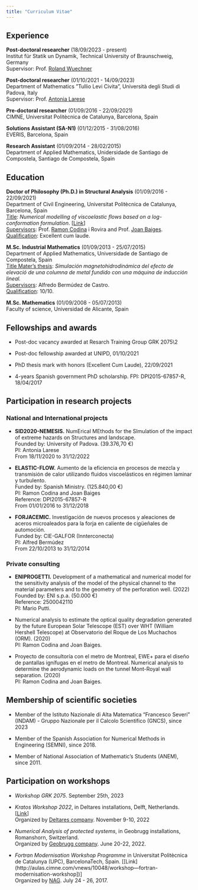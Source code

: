 ```yaml
---
title: "Curriculum Vitae"
---
```



## Experience
**Post-doctoral researcher** (18/09/2023 - present)\
Institut für Statik un Dynamik, Technical University of Braunschweig, Germany\
Supervisor: Prof. [Roland Wuechner](https://www.cee.ed.tum.de/st/mitarbeiterinnen/roland-wuechner/)

**Post-doctoral researcher** (01/10/2021 - 14/09/2023)\
Department of Mathematics ”Tullio Levi Civita”, Università degli Studi di Padova, Italy\
Supervisor: Prof. [Antonia Larese](https://www.math.unipd.it/~antonia/)

**Pre-doctoral researcher** (01/09/2016 - 22/09/2021)\
CIMNE, Universitat Politècnica de Catalunya, Barcelona, Spain

**Solutions Assistant (SA-N1)** (01/12/2015 - 31/08/2016)\
EVERIS, Barcelona, Spain

**Research Assistant** (01/09/2014 - 28/02/2015)\
Department of Applied Mathematics, Unidersidade de Santiago de Compostela, Santiago de
Compostela, Spain

## Education
**Doctor of Philosophy (Ph.D.) in Structural Analysis** (01/09/2016 - 22/09/2021)\
Department of Civil Engineering, Universitat Politècnica de Catalunya, Barcelona, Spain\
<u>Title</u>: *Numerical modelling of viscoelastic flows based on a log-conformation formulation*. [[Link](https://www.tdx.cat/handle/10803/672679#page=1)]\
<u>Supervisors</u>: Prof. [Ramon Codina](https://deca.upc.edu/en/people/ramon.codina) i Rovira and Prof. [Joan Baiges](https://sites.google.com/site/joanbaiges/home).\
<u>Qualification</u>: Excellent cum laude.

**M.Sc. Industrial Mathematics** (01/09/2013 - 25/07/2015)\
Department of Applied Mathematics, Universidade de Santiago de Compostela, Spain\
<u>Title Mater's thesis</u>: *Simulación magnetohidrodinámica del efecto de elevació de una columna de metal fundido con una máquina de inducción lineal.* \
<u>Supervisors</u>: Alfredo Bermúdez de Castro.\
<u>Qualification</u>: 10/10.

**M.Sc. Mathematics** (01/09/2008 - 05/07/2013)\
Faculty of science, Universidad de Alicante, Spain

## Fellowships and awards
* Post-doc vacancy awarded at Resarch Training Group GRK 2075\2

* Post-doc fellowship awarded at UNIPD, 01/10/2021

* PhD thesis mark with honors (Excellent Cum Laude), 22/09/2021

* 4-years Spanish government PhD scholarship. FPI: DPI2015-67857-R, 18/04/2017

## Participation in research projects

### National and International projects

- **SID2020-NEMESIS.** NumErical MEthods for the SImulation of the impact of extreme hazards on Structures and landscape.\
Founded by: University of Padova. (39.376,70 €)\
PI: Antonia Larese \
From 18/11/2020 to 31/12/2022

- **ELASTIC-FLOW.** Aumento de la eficiencia en procesos de mezcla y transmisión de calor utilizando fluidos viscoelásticos en régimen laminar y turbulento.\
Funded by: Spanish Ministry. (125.840,00 €)\
PI: Ramon Codina and Joan Baiges\
Reference: DPI2015-67857-R\
From 01/01/2016 to 31/12/2018

- **FORJACEMIC.** Investigación de nuevos procesos y aleaciones de aceros microaleados para la forja en caliente de cigüeñales de automoción. \
Funded by: CIE-GALFOR (Innterconecta) \
PI: Alfred Bermúdez \
From 22/10/2013 to 31/12/2014

### Private consulting

- **ENIPROGETTI.** Development of a mathematical and numerical model for the sensitivity analysis of the model of the physical channel to the material parameters and to the geometry of the perforation well. (2022)\
Founded by: ENI s.p.a. (50.000 €) \
Reference: 2500042110\
PI: Mario Putti.\

- Numerical analysis to estimate the optical quality degradation generated by the future European Solar Telescope (EST) over WHT (William Hershell Telescope) at Observatorio del Roque de Los Muchachos (ORM). (2020)\
PI: Ramon Codina and Joan Baiges.\

- Proyecto de consultoría con el metro de Montreal, EWE+ para el diseño de pantallas ignífugas en el metro de Montreal. Numerical analysis to determine the aerodynamic loads on the tunnel Mont-Royal wall separation. (2020)\
PI: Ramon Codina and Joan Baiges.\

## Membership of scientific societies

* Member of the Istituto Nazionale di Alta Matematica "Francesco Severi" (INDAM) - Gruppo Nazionale per il Calcolo Scientifico (GNCS), since 2023

* Member of the Spanish Association for Numerical Methods in Engineering (SEMNI), since 2018.

* Member of National Association of Mathematic’s Students (ANEM), since 2011.


## Participation on workshops

* *Workshop GRK 2075*. September 25th, 2023

* *Kratos Workshop 2022*, in Deltares installations, Delft, Netherlands. [[Link](https://softwaredays.deltares.nl/-/kratos-workshop-2022-day-1)]\
Organized by [Deltares company](https://www.deltares.nl/en/). November 9-10, 2022

* *Numerical Analysis of protected systems*, in Geobrugg installations, Romanshorn, Switzerland.\
Organized by [Geobrugg company](https://www.geobrugg.com/en/Geobrugg-Safety-is-our-nature-114435.html). June 20-22, 2022.

* *Fortran Modernisation Workshop Programme* in Universitat Politècnica de Catalunya (UPC), BarcelonaTech, Spain. [[Link](http://aulas.cimne.com/vnews/10048/workshop---fortran-modernisation-workshop])]\
Organized by [NAG](https://www.nag.com/). July 24 - 26, 2017.